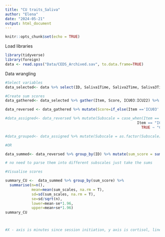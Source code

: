 ```yaml
---
title: "CU traits_Saliva"
author: "Elena"
date: "2024-05-21"
output: html_document
---
```


```r
knitr::opts_chunk$set(echo = TRUE)
```

Load libraries

```r
library(tidyverse)
library(foreign)
data <- read.spss("Data/CEDS_Archived.sav", to.data.frame=TRUE)
```

Data wrangling

```r
#Select variables
data_selected<- data %>% select(ID, Saliva1Time, Saliva2Time, Saliva3Time, Saliva4Time, Saliva5Time, Saliva6Time, Saliva7Time, Saliva1done, Saliva2done, Saliva3done, Saliva4done, Saliva5done, Saliva6done, Saliva7done, ICU03, ICU05, ICU13, ICU15, ICU16, ICU17, ICU23, ICU24, ICU02, ICU04, ICU07, ICU08, ICU09, ICU10, ICU11, ICU12, ICU18, ICU20, ICU21, ICU01, ICU06, ICU14, ICU19, ICU22) %>% mutate(ID = as.factor(ID))

#Create sum scores
data_gathered<- data_selected %>% gather(Item, Score, ICU03:ICU22) %>% mutate(Score = recode(Score, 'not at all true' = '0', 'somewhat true' = '1', 'very true' = '2', 'definitely true' = '3'))%>% mutate(Score = as.numeric(Score))

data_reversed <- data_gathered %>% mutate(Score=if_else(Item =='ICU03'| Item =='ICU05' | Item =='ICU13' | Item =='ICU15'|Item =='ICU16'| Item =='ICU17' | Item =='ICU23' | Item =='ICU24' | Item == 'ICU08' | Item == 'ICU01' | Item == "ICU14" | Item == "ICU19", 3-Score,Score))

#data_assigned<- data_reversed %>% mutate(Subscale = case_when(Item == "ICU03" | Item == "ICU05" | Item == "ICU13" | Item == #"ICU15" | Item == "ICU16" | Item == "ICU17" | Item == "ICU23" | Item == "ICU24" ~ "Uncaring_subs",
                                                            Item == "ICU01" | Item == "ICU06" | Item == "ICU14" | Item == #"ICU19" | Item == "ICU22" ~"Unemotional_subs",
                                                              TRUE ~ "Callous_subs"))

#data_grouped<- data_assigned %>% mutate(Subscale = as.factor(Subscale)) %>% group_by(ID, Subscale) %>% mutate(sum_scales = sum(Score))

#OR

data_summed<- data_reversed %>% group_by(ID) %>% mutate(sum_score = sum(Score))

# no need to parse them into different subscales just take the sums

#Visualise scores

summary_CU <-  data_summed %>% group_by(sum_score) %>%
  summarise(n=n(),
            mean=mean(sum_scales, na.rm = T),
            sd=sd(sum_scales, na.rm = T),
            se=sd/sqrt(n),
            lower=mean-se*1.96,
            upper=mean+se*1.96)
summary_CU



#X - axis is minutes since session initiation, y axis is cortisol, lines groups by high (+1 SD), Average (mean), and low (-1SD)
```
